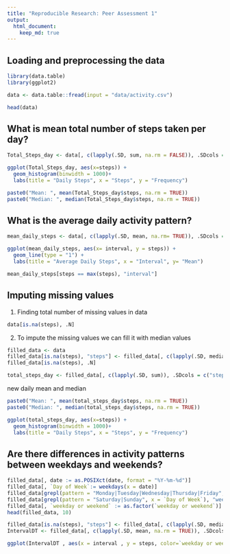 ```yaml
---
title: "Reproducible Research: Peer Assessment 1"
output: 
  html_document:
    keep_md: true
---
```


## Loading and preprocessing the data

```r
library(data.table)
library(ggplot2)

data <- data.table::fread(input = "data/activity.csv")
```


```r
head(data)
```

## What is mean total number of steps taken per day?

```r
Total_Steps_day <- data[, c(lapply(.SD, sum, na.rm = FALSE)), .SDcols = c("steps"), by = .(date)] 

ggplot(Total_Steps_day, aes(x=steps)) + 
  geom_histogram(binwidth = 1000)+
  labs(title = "Daily Steps", x = "Steps", y = "Frequency")

```

```r
paste0("Mean: ", mean(Total_Steps_day$steps, na.rm = TRUE))
paste0("Median: ", median(Total_Steps_day$steps, na.rm = TRUE))
```

## What is the average daily activity pattern?
```r
mean_daily_steps <- data[, c(lapply(.SD, mean, na.rm= TRUE)), .SDcols = c("steps"), by = .(interval)]

ggplot(mean_daily_steps, aes(x= interval, y = steps)) +
  geom_line(type = "1") +
  labs(title = "Average Daily Steps", x = "Interval", y= "Mean")

```


```r
mean_daily_steps[steps == max(steps), "interval"]
```
## Imputing missing values

1. Finding total number of missing values in data 
```r
data[is.na(steps), .N]
```

2. To impute the missing values we can fill it with median values

```r
filled_data <- data
filled_data[is.na(steps), "steps"] <- filled_data[, c(lapply(.SD, median, na.rm = TRUE)),  .SDcols = c("steps")]
filled_data[is.na(steps), .N]
```

```r
total_steps_day <- filled_data[, c(lapply(.SD, sum)), .SDcols = c("steps"), by = .(date)]
```

new daily mean and median

```r
paste0("Mean: ", mean(total_steps_day$steps, na.rm = TRUE))
paste0("Median: ", median(total_steps_day$steps, na.rm = TRUE))
```

```r
ggplot(total_steps_day, aes(x=steps)) + 
  geom_histogram(binwidth = 1000)+
  labs(title = "Daily Steps", x = "Steps", y = "Frequency")
```

## Are there differences in activity patterns between weekdays and weekends?

```r
filled_data[, date := as.POSIXct(date, format = "%Y-%m-%d")]
filled_data[, `Day of Week`:= weekdays(x = date)]
filled_data[grepl(pattern = "Monday|Tuesday|Wednesday|Thursday|Friday", x = `Day of Week`), "weekday or weekend"] <- "weekday"
filled_data[grepl(pattern = "Saturday|Sunday", x = `Day of Week`), "weekday or weekend"] <- "weekend"
filled_data[, `weekday or weekend` := as.factor(`weekday or weekend`)]
head(filled_data, 10)
```

```r
filled_data[is.na(steps), "steps"] <- filled_data[, c(lapply(.SD, median, na.rm = TRUE)), .SDcols = c("steps")]
IntervalDT <- filled_data[, c(lapply(.SD, mean, na.rm = TRUE)), .SDcols = c("steps"), by = .(interval, `weekday or weekend`)] 

ggplot(IntervalDT , aes(x = interval , y = steps, color=`weekday or weekend`)) + geom_line() + labs(title = "Avg. Daily Steps by Weektype", x = "Interval", y = "No. of Steps") + facet_wrap(~`weekday or weekend` , ncol = 1, nrow=2)
```



  